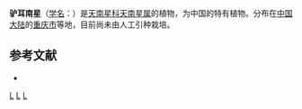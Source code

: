 {{Speciesbox 
| genus = Arisaema
| species = onoticum
| authority = Buchet
}}

'''驴耳南星'''（[[学名|学名]]：{{lang|la|''Arisaema onoticum''}}）是[[天南星科|天南星科]][[天南星属|天南星属]]的植物，为中国的特有植物。分布在[[中国大陆|中国大陆]]的[[重庆市|重庆市]]等地，目前尚未由人工引种栽培。

== 参考文献 ==
<div class="references-small">
* {{cite web| url =http://www.bioinfo.cn/db05/KmzwSpecies.php?action=view&id=934| title =驴耳南星| work =《中国高等植物数据库全库》| publisher =中国科学院微生物研究所| author =昆明植物研究所| accessdate =2009-02-21| deadurl =yes| archiveurl =https://web.archive.org/web/20160305073729/http://www.bioinfo.cn/db05/KmzwSpecies.php?action=view&id=934| archivedate =2016-03-05}}
</div>
{{Taxonbar|from=Q15225240}}

{{DEFAULTSORT:Arisaema onoticum}}
[[Category:天南星属|L]]
[[Category:中國特有植物|L]]
[[Category:重庆植物|L]]